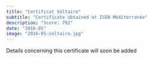 ```yaml
---
title: "Certificat Voltaire"
subtitle: "Certificate obtained at ISEN Méditerranée"
description: "Score: 792"
date: "2016-05"
image: "2016-05-voltaire.jpg"
---
```


Details concerning this certificate will soon be added
